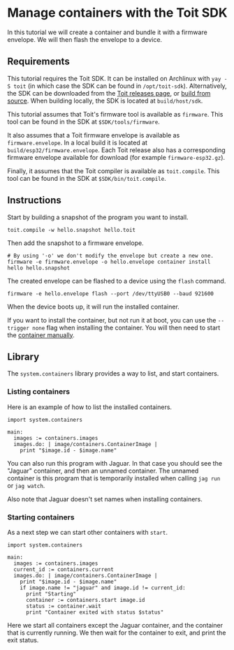 # Manage containers with the Toit SDK
In this tutorial we will create a container and bundle it
with a firmware envelope. We will then flash the envelope to a device.

## Requirements
This tutorial requires the Toit SDK. It can be installed on
Archlinux with `yay -S toit` (in which case the SDK can be found in
`/opt/toit-sdk`). Alternatively, the SDK can be downloaded from the
[Toit releases page](https://github.com/toitlang/toit/releases), or
[build from source](https://github.com/toitlang/toit). When building
locally, the SDK is located at `build/host/sdk`.

This tutorial assumes that Toit's firmware tool is
available as `firmware`. This tool can be found in the SDK
at `$SDK/tools/firmware`.

It also assumes that a Toit firmware envelope is available as
`firmware.envelope`. In a local build it is located at
`build/esp32/firmware.envelope`. Each Toit release also has
a corresponding firmware envelope available for download
(for example `firmware-esp32.gz`).

Finally, it assumes that the Toit compiler is available as `toit.compile`.
This tool can be found in the SDK at `$SDK/bin/toit.compile`.

## Instructions
Start by building a snapshot of the program you want to install.

``` shell
toit.compile -w hello.snapshot hello.toit
```

Then add the snapshot to a firmware envelope.
``` shell
# By using '-o' we don't modify the envelope but create a new one.
firmware -e firmware.envelope -o hello.envelope container install hello hello.snapshot
```

The created envelope can be flashed to a device using the `flash` command.
``` shell
firmware -e hello.envelope flash --port /dev/ttyUSB0 --baud 921600
```

When the device boots up, it will run the installed container.

If you want to install the container, but not run it at boot, you can use the
`--trigger none` flag when installing the container. You will then need
to start the [container manually](#starting-containers).


## Library
The `system.containers` library provides a way to list, and start
containers.

### Listing containers
Here is an example of how to list the installed containers.

``` toit
import system.containers

main:
  images := containers.images
  images.do: | image/containers.ContainerImage |
    print "$image.id - $image.name"
```

<Note>

You can also run this program with Jaguar. In that case you should
see the "Jaguar" container, and then an unnamed container. The
unnamed container is this program that is temporarily installed
when calling `jag run` or `jag watch`.

Also note that Jaguar doesn't set names when installing containers.

</Note>

### Starting containers
As a next step we can start other containers with `start`.

``` toit
import system.containers

main:
  images := containers.images
  current_id := containers.current
  images.do: | image/containers.ContainerImage |
    print "$image.id - $image.name"
    if image.name != "jaguar" and image.id != current_id:
      print "Starting"
      container := containers.start image.id
      status := container.wait
      print "Container exited with status $status"
```

Here we start all containers except the Jaguar container, and the
container that is currently running. We then wait for the container
to exit, and print the exit status.

